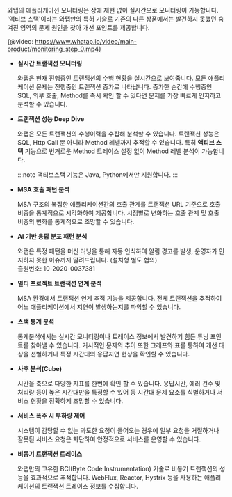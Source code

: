 와탭의 애플리케이션 모니터링은 장애 재현 없이 실시간으로 모니터링이 가능합니다. '액티브 스택'이라는 와탭만의 특허 기술로 기존의 다른 상품에서는 발견하지 못했던 숨겨진 영역의 문제 원인을 찾아 개선 포인트를 제공합니다.

{@video: https://www.whatap.io/video/main-product/monitoring_step_0.mp4}

* **실시간 트랜잭션 모니터링**

  와탭은 현재 진행중인 트랜잭션의 수행 현황을 실시간으로 보여줍니다. 모든 애플리케이션 문제는 진행중인 트랜잭션 증가로 나타납니다. 증가한 순간에 수행중인 SQL, 외부 호출, Method를 즉시 확인 할 수 있다면 문제를 가장 빠르게 인지하고 분석할 수 있습니다.

* **트랜잭션 성능 Deep Dive**

  와탭은 모든 트랜잭션의 수행이력을 수집해 분석할 수 있습니다. 트랜잭션 성능은 SQL, Http Call 뿐 아니라 Method 레벨까지 추적할 수 있습니다. 특히 **액티브 스택** 기능으로 번거로운 Method 트레이스 설정 없이 Method 레벨 분석이 가능합니다. 

  :::note
  액티브스택 기능은 Java, Python에서만 지원합니다.
  :::

* **MSA 호출 패턴 분석**

  MSA 구조의 복잡한 애플리케이션간의 호출 관계를 트랜잭션 URL 기준으로 호출 비중을 통계적으로 시각화하여 제공합니다. 시점별로 변화하는 호출 관계 및 호출 비중의 변화를 통계적으로 조망할 수 있습니다.

* **AI 기반 응답 분포 패턴 분석**

  와탭은 특정 패턴을 머신 러닝을 통해 자동 인식하여 알림 경고를 발생, 운영자가 인지하지 못한 이슈까지 알려드립니다. (설치형 별도 협의)<br/>
  출원번호: 10-2020-0037381

* **멀티 프로젝트 트랜잭션 연계 분석**

  MSA 환경에서 트랜잭션 연계 추적 기능을 제공합니다. 전체 트랜잭션을 추적하여 어느 애플리케이션에서 지연이 발생하는지를 파악할 수 있습니다.

* **스택 통계 분석**

  통계분석에서는 실시간 모니터링이나 트레이스 정보에서 발견하기 힘든 튜닝 포인트를 찾아낼 수 있습니다. 거시적인 문제의 추이 또한 그래프와 표를 통하여 개선 대상을 선별하거나 특정 시간대의 응답지연 현상을 확인할 수 있습니다.

* **사후 분석(Cube)**

  시간을 축으로 다양한 지표를 한번에 확인 할 수 있습니다. 응답시간, 에러 건수 및 처리량 등이 높은 시간대만을 특정할 수 있어 동 시간대 문제 요소를 식별하거나 서비스 현황을 정확하게 조망할 수 있습니다.

* **서비스 폭주 시 부하량 제어**

  시스템이 감당할 수 없는 과도한 요청이 들어오는 경우에 일부 요청을 거절하거나 잘못된 서비스 요청은 차단하여 안정적으로 서비스를 운영할 수 있습니다.

* **비동기 트랜잭션 트레이스**

  와탭만의 고유한 BCI(Byte Code Instrumentation) 기술로 비동기 트랜잭션의 성능을 효과적으로 추적합니다. WebFlux, Reactor, Hystrix 등을 사용하는 애플리케이션의 트랜잭션 트레이스 정보를 수집합니다.